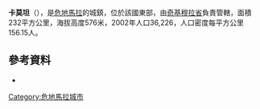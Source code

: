 {{Coord|14|49|0|N|89|22|54|W|display=title}}

'''卡莫坦'''（{{lang-es|Camotán}}），是[[危地馬拉|危地馬拉]]的城鎮，位於該國東部，由[[奇基穆拉省|奇基穆拉省]]負責管轄，面積232平方公里，海拔高度576米，2002年人口36,226，人口密度每平方公里156.15人。

==參考資料==
*{{cite web |url=http://www.ine.gob.gt/index.php?view=article&catid=42%3Ademografiaypoblacion&id=75%3Acenso2002&option=com_content&Itemid=69 |title=XI Censo Nacional de Poblacion y VI de Habitación (Censo 2002) |year=2002 |publisher=Instituto Nacional de Estadística (INE) |accessdate=2015-05-10 |archive-date=2016-10-08 |archive-url=https://web.archive.org/web/20161008083911/https://www.ine.gob.gt/index.php?view=article&catid=42%3Ademografiaypoblacion&id=75%3Acenso2002&option=com_content&Itemid=69 |dead-url=no }}

{{Guatemala-geo-stub}}
[[Category:危地馬拉城市|Category:危地馬拉城市]]
